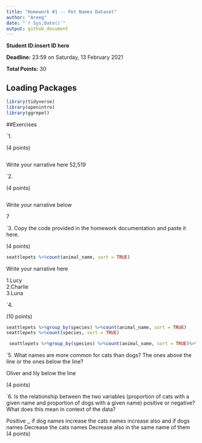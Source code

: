 ```yaml
---
title: "Homework #1 -- Pet Names Dataset"
author: "Areeg"
date: "`r Sys.Date()`"
output: github_document
---
```


**Student ID:insert ID here**

**Deadline:** 23:59 on Saturday, 13 February 2021

**Total Points:** 30


## Loading Packages

```r

library(tidyverse)
library(openintro)
library(ggrepel)
```


##Exercises

`1.

(4 points)


```r
```
Write your narrative here
52,519



`2.

(4 points)

```r

```
Write your narrative below

7

`3. Copy the code provided in the homework documentation and paste it here. 

(4 points)

```r
seattlepets %>%count(animal_name, sort = TRUE)
```
Write your narrative here

1.Lucy          
2.Charlie       
3.Luna 

`4.

(10 points)
```r
seattlepets %>%group_by(species) %>%count(animal_name, sort = TRUE)
seattlepets %>%count(species, sort = TRUE)

```


```r
 seattlepets %>%group_by(species) %>%count(animal_name, sort = TRUE)%>%slice_max(n, n = 5)%>%arrange(species, n)

```

`5.  What names are more common for cats than dogs? The ones above the line or the ones below the line?

Oliver  and  lily 
below the line

(4 points)

`6. Is the relationship between the two variables (proportion of cats with a given name and proportion of dogs with a given name) positive or negative? What does this mean in context of the data?

 Positive ,,  if dog names increase the cats names increase also and if dogs names Decrease the cats names Decrease also in the same name of them
 (4 points)